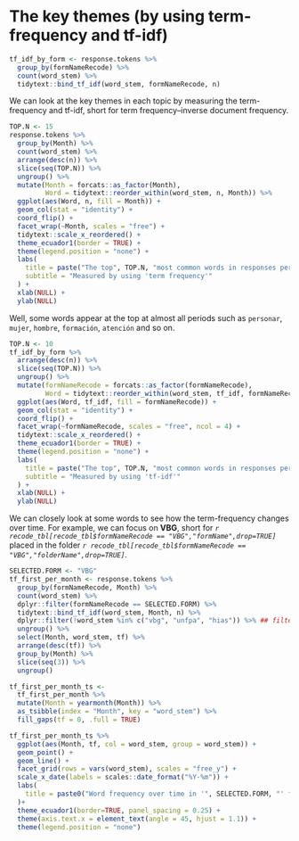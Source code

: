 
# The key themes (by using term-frequency and tf-idf) {-}

```r
tf_idf_by_form <- response.tokens %>% 
  group_by(formNameRecode) %>% 
  count(word_stem) %>% 
  tidytext::bind_tf_idf(word_stem, formNameRecode, n)
```

We can look at the key themes in each topic by measuring the
term-frequency and tf-idf, short for term frequency–inverse document frequency.

```r
TOP.N <- 15
response.tokens %>% 
  group_by(Month) %>% 
  count(word_stem) %>% 
  arrange(desc(n)) %>% 
  slice(seq(TOP.N)) %>% 
  ungroup() %>% 
  mutate(Month = forcats::as_factor(Month),
         Word = tidytext::reorder_within(word_stem, n, Month)) %>% 
  ggplot(aes(Word, n, fill = Month)) +
  geom_col(stat = "identity") +
  coord_flip() +
  facet_wrap(~Month, scales = "free") +
  tidytext::scale_x_reordered() + 
  theme_ecuador1(border = TRUE) +
  theme(legend.position = "none") +
  labs(
    title = paste("The top", TOP.N, "most common words in responses per month"),
    subtitle = "Measured by using 'term frequency'"
  ) +
  xlab(NULL) +
  ylab(NULL)
```

Well, some words appear at the top at
almost all periods such as `personar`, `mujer`, `hombre`, `formación`,
`atención` and so on. 

```r
TOP.N <- 10
tf_idf_by_form %>% 
  arrange(desc(n)) %>% 
  slice(seq(TOP.N)) %>% 
  ungroup() %>% 
  mutate(formNameRecode = forcats::as_factor(formNameRecode),
         Word = tidytext::reorder_within(word_stem, tf_idf, formNameRecode)) %>% 
  ggplot(aes(Word, tf_idf, fill = formNameRecode)) +
  geom_col(stat = "identity") +
  coord_flip() +
  facet_wrap(~formNameRecode, scales = "free", ncol = 4) +
  tidytext::scale_x_reordered() + 
  theme_ecuador1(border = TRUE) +
  theme(legend.position = "none") +
  labs(
    title = paste("The top", TOP.N, "most common words in responses per month"),
    subtitle = "Measured by using 'tf-idf'"
  ) +
  xlab(NULL) +
  ylab(NULL)
```


We can closely look at some words to see how the term-frequency changes over
time.
For example, we can focus on **VBG**, short for
*`r recode_tbl[recode_tbl$formNameRecode == "VBG","formName",drop=TRUE]`*
placed in the folder
*`r recode_tbl[recode_tbl$formNameRecode == "VBG","folderName",drop=TRUE]`*.

```r
SELECTED.FORM <- "VBG"
tf_first_per_month <- response.tokens %>% 
  group_by(formNameRecode, Month) %>% 
  count(word_stem) %>%
  dplyr::filter(formNameRecode == SELECTED.FORM) %>% 
  tidytext::bind_tf_idf(word_stem, Month, n) %>% 
  dplyr::filter(!word_stem %in% c("vbg", "unfpa", "hias")) %>% ## filter out some words that can be redundant
  ungroup() %>% 
  select(Month, word_stem, tf) %>% 
  arrange(desc(tf)) %>%
  group_by(Month) %>% 
  slice(seq(3)) %>% 
  ungroup()

tf_first_per_month_ts <-
  tf_first_per_month %>%
  mutate(Month = yearmonth(Month)) %>% 
  as_tsibble(index = "Month", key = "word_stem") %>% 
  fill_gaps(tf = 0, .full = TRUE)

tf_first_per_month_ts %>% 
  ggplot(aes(Month, tf, col = word_stem, group = word_stem)) +
  geom_point() +
  geom_line() +
  facet_grid(rows = vars(word_stem), scales = "free_y") +
  scale_x_date(labels = scales::date_format("%Y-%m")) +
  labs(
    title = paste0("Word frequency over time in '", SELECTED.FORM, "' form")
  )+
  theme_ecuador1(border=TRUE, panel_spacing = 0.25) +
  theme(axis.text.x = element_text(angle = 45, hjust = 1.1)) +
  theme(legend.position = "none")
```

